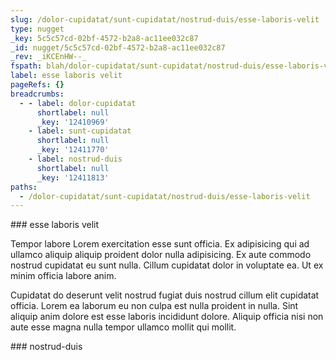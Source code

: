 ```yaml
---
slug: /dolor-cupidatat/sunt-cupidatat/nostrud-duis/esse-laboris-velit
type: nugget
_key: 5c5c57cd-02bf-4572-b2a8-ac11ee032c87
_id: nugget/5c5c57cd-02bf-4572-b2a8-ac11ee032c87
_rev: _iKCEnHW--_
fspath: blah/dolor-cupidatat/sunt-cupidatat/nostrud-duis/esse-laboris-velit.md
label: esse laboris velit
pageRefs: {}
breadcrumbs:
  - - label: dolor-cupidatat
      shortlabel: null
      _key: '12410969'
    - label: sunt-cupidatat
      shortlabel: null
      _key: '12411770'
    - label: nostrud-duis
      shortlabel: null
      _key: '12411813'
paths:
  - /dolor-cupidatat/sunt-cupidatat/nostrud-duis/esse-laboris-velit
---
```


<NuggetArea>
<Nugget slug="/dolor-cupidatat/sunt-cupidatat/nostrud-duis/esse-laboris-velit" type="nugget" _key="5c5c57cd-02bf-4572-b2a8-ac11ee032c87" _id="nugget/5c5c57cd-02bf-4572-b2a8-ac11ee032c87" _rev="_iKCEnHW--_" fspath="blah/dolor-cupidatat/sunt-cupidatat/nostrud-duis/esse-laboris-velit.md" label="esse laboris velit" paths="/dolor-cupidatat/sunt-cupidatat/nostrud-duis/esse-laboris-velit">
<NuggetBody>
### esse laboris velit

Tempor labore Lorem exercitation esse sunt officia. Ex adipisicing qui ad ullamco aliquip aliquip proident dolor nulla adipisicing. Ex aute commodo nostrud cupidatat eu sunt nulla. Cillum cupidatat dolor in voluptate ea. Ut ex minim officia labore anim.

Cupidatat do deserunt velit nostrud fugiat duis nostrud cillum elit cupidatat officia. Lorem ea laborum eu non culpa est nulla proident in nulla. Sint aliquip anim dolore est esse laboris incididunt dolore. Aliquip officia nisi non aute esse magna nulla tempor ullamco mollit qui mollit.

</NuggetBody>
<Breadcrumbs>
<Crumbs>
<Crumb _key="12410969" label="dolor-cupidatat" /><Crumb _key="12411770" label="sunt-cupidatat" /><Crumb _key="12411813" label="nostrud-duis" />
</Crumbs>
</Breadcrumbs>
</Nugget>

<NuggetsInbound>
</NuggetsInbound>
<NuggetsOutbound>
</NuggetsOutbound>
</NuggetArea>
<PassagesInbound>
<Passage direction="inbound" type="passage" _key="12411813" _id="passage/12411813" _rev="_iKCEnHW---" label="nostrud-duis" passage="nostrud-duis" fspath="blah/dolor-cupidatat/sunt-cupidatat/nostrud-duis" paths="/dolor-cupidatat/sunt-cupidatat/nostrud-duis" slug="/dolor-cupidatat/sunt-cupidatat/nostrud-duis">
<NuggetBody>
### nostrud-duis

</NuggetBody>
<Breadcrumbs>
<Crumbs>
<Crumb _key="12410969" label="dolor-cupidatat" /><Crumb _key="12411770" label="sunt-cupidatat" />
</Crumbs>
</Breadcrumbs>
</Passage>

</PassagesInbound>
<PassagesOutbound>
</PassagesOutbound>